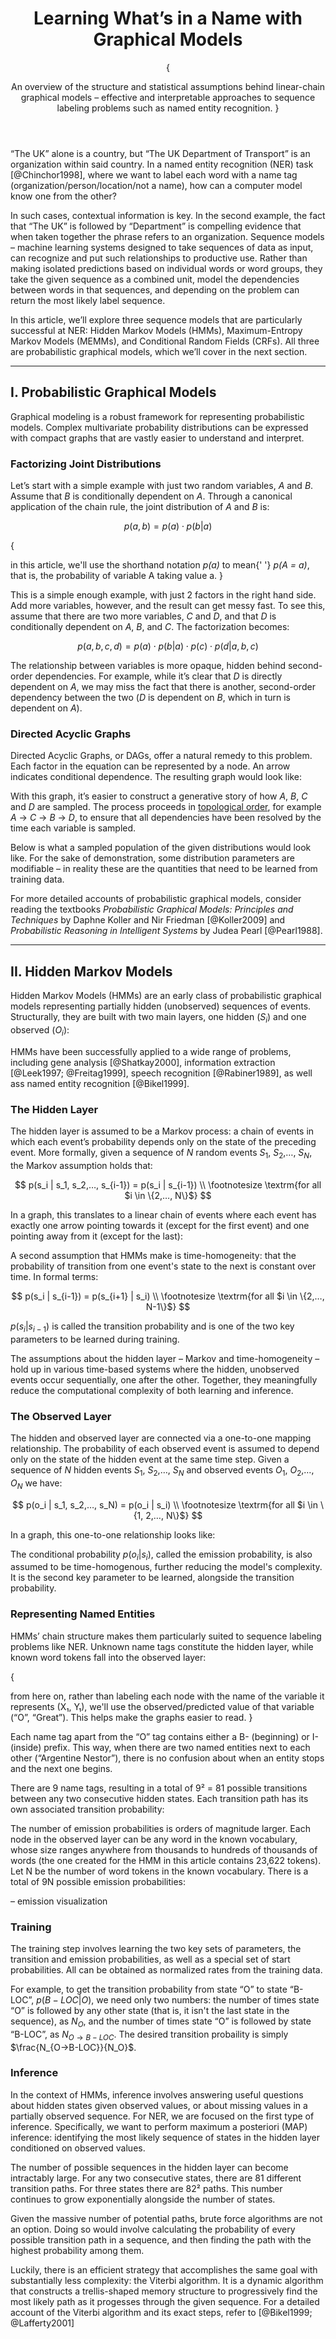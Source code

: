 
<Header>

# Learning What’s in a Name with Graphical Models

{

<Abstract>
	An overview of the structure and statistical assumptions behind linear-chain graphical
	models – effective and interpretable approaches to sequence labeling problems such as
	named entity recognition.
</Abstract>
}

<Demo />

</Header>

“The UK” alone is a country, but “The UK Department of Transport” is an organization within said country. In a named entity recognition (NER) task [@Chinchor1998], where we want to label each word with a name tag (organization/person/location/not a name), how can a computer model know one from the other?

In such cases, contextual information is key. In the second example, the fact that “The UK” is followed by “Department” is compelling evidence that when taken together the phrase refers to an organization. Sequence models – machine learning systems designed to take sequences of data as input, can recognize and put such relationships to productive use. Rather than making isolated predictions based on individual words or word groups, they take the given sequence as a combined unit, model the dependencies between words in that sequences, and depending on the problem can return the most likely label sequence.

In this article, we’ll explore three sequence models that are particularly successful at NER: Hidden Markov Models (HMMs), Maximum-Entropy Markov Models (MEMMs), and Conditional Random Fields (CRFs). All three are probabilistic graphical models, which we’ll cover in the next section.

---

## I. Probabilistic Graphical Models

Graphical modeling is a robust framework for representing probabilistic models. Complex multivariate probability distributions can be expressed with compact graphs that are vastly easier to understand and interpret.

### Factorizing Joint Distributions

Let’s start with a simple example with just two random variables, $A$ and $B$. Assume that $B$ is conditionally dependent on $A$. Through a canonical application of the chain rule, the joint distribution of $A$ and $B$ is:

$$
p(a, b) = p(a) \cdot p(b|a)
$$

{

<Alert title="A note on notation:" marginBottom={3}>
	in this article, we'll use the shorthand notation <em>p(a)</em> to mean{' '}
	<em>p(A = a)</em>, that is, the probability of variable A taking value a.
</Alert>
}

This is a simple enough example, with just 2 factors in the right hand side. Add more variables, however, and the result can get messy fast. To see this, assume that there are two more variables, $C$ and $D$, and that $D$ is conditionally dependent on $A$, $B$, and $C$. The factorization becomes:

$$
p(a, b, c, d) = p(a) \cdot p(b|a) \cdot p(c) \cdot p(d|a, b, c)
$$

The relationship between variables is more opaque, hidden behind second-order dependencies. For example, while it’s clear that $D$ is directly dependent on $A$, we may miss the fact that there is another, second-order dependency between the two ($D$ is dependent on $B$, which in turn is dependent on $A$).

### Directed Acyclic Graphs

Directed Acyclic Graphs, or DAGs, offer a natural remedy to this problem. Each factor in the equation can be represented by a node. An arrow indicates conditional dependence. The resulting graph would look like:

<StaticABCDGraph />

With this graph, it’s easier to construct a generative story of how $A$, $B$, $C$ and $D$ are sampled. The process proceeds in [topological order](https://en.wikipedia.org/wiki/Topological_sorting), for example $A$ → $C$ → $B$ → $D$, to ensure that all dependencies have been resolved by the time each variable is sampled.

Below is what a sampled population of the given distributions would look like. For the sake of demonstration, some distribution parameters are modifiable – in reality these are the quantities that need to be learned from training data.

<ABCDGraph />

For more detailed accounts of probabilistic graphical models, consider reading the textbooks _Probabilistic Graphical Models: Principles and Techniques_ by Daphne Koller and Nir Friedman [@Koller2009] and _Probabilistic Reasoning in Intelligent Systems_ by Judea Pearl [@Pearl1988].

---

## II. Hidden Markov Models

Hidden Markov Models (HMMs) are an early class of probabilistic graphical models representing partially hidden (unobserved) sequences of events. Structurally, they are built with two main layers, one hidden ($S_i$) and one observed ($O_i$):

<OverviewGraph />

HMMs have been successfully applied to a wide range of problems, including gene analysis [@Shatkay2000], information extraction [@Leek1997; @Freitag1999], speech recognition [@Rabiner1989], as well ass named entity recognition [@Bikel1999].

### The Hidden Layer

The hidden layer is assumed to be a Markov process: a chain of events in which each event’s probability depends only on the state of the preceding event. More formally, given a sequence of $N$ random events $S_1$, $S_2$,…, $S_N$, the Markov assumption holds that:

$$
p(s_i | s_1, s_2,…, s_{i-1}) = p(s_i | s_{i-1}) \\
\footnotesize \textrm{for all $i \in \{2,…, N\}$}
$$

In a graph, this translates to a linear chain of events where each event has exactly one arrow pointing towards it (except for the first event) and one pointing away from it (except for the last):

<TransitionGraph />

A second assumption that HMMs make is time-homogeneity: that the probability of transition from one event's state to the next is constant over time. In formal terms:

$$
p(s_i | s_{i-1}) = p(s_{i+1} | s_i) \\
\footnotesize \textrm{for all $i \in \{2,…, N-1\}$}
$$

$p(s_i | s_{i-1})$ is called the transition probability and is one of the two key parameters to be learned during training.

The assumptions about the hidden layer – Markov and time-homogeneity – hold up in various time-based systems where the hidden, unobserved events occur sequentially, one after the other. Together, they meaningfully reduce the computational complexity of both learning and inference.

### The Observed Layer

The hidden and observed layer are connected via a one-to-one mapping relationship. The probability of each observed event is assumed to depend only on the state of the hidden event at the same time step. Given a sequence of $N$ hidden events $S_1$, $S_2$,…, $S_N$ and observed events $O_1$, $O_2$,…, $O_N$ we have:

$$
p(o_i | s_1, s_2,…, s_N) = p(o_i | s_i) \\
\footnotesize \textrm{for all $i \in \{1, 2,…, N\}$}
$$

In a graph, this one-to-one relationship looks like:

<EmissionGraph />

The conditional probability $p(o_i | s_i)$, called the emission probability, is also assumed to be time-homogenous, further reducing the model's complexity. It is the second key parameter to be learned, alongside the transition probability.

### Representing Named Entities

HMMs’ chain structure makes them particularly suited to sequence labeling problems like NER. Unknown name tags constitute the hidden layer, while known word tokens fall into the observed layer:

<NERGraph />

{

<Alert title="A note on notation:" marginBottom={3}>
	from here on, rather than labeling each node with the name of the variable it represents
	(X&#8321;, Y&#8321;), we'll use the observed/predicted value of that variable (“O”,
	“Great”). This helps make the graphs easier to read.
</Alert>
}

Each name tag apart from the “O” tag contains either a B- (beginning) or I- (inside) prefix. This way, when there are two named entities next to each other (“Argentine Nestor”), there is no confusion about when an entity stops and the next one begins.

There are 9 name tags, resulting in a total of 9&#178; = 81 possible transitions between any two consecutive hidden states. Each transition path has its own associated transition probability:

<TransitionPaths nStates={2} />

The number of emission probabilities is orders of magnitude larger. Each node in the observed layer can be any word in the known vocabulary, whose size ranges anywhere from thousands to hundreds of thousands of words (the one created for the HMM in this article contains 23,622 tokens). Let N be the number of word tokens in the known vocabulary. There is a total of 9N possible emission probabilities:

– emission visualization

### Training

The training step involves learning the two key sets of parameters, the transition and emission probabilities, as well as a special set of start probabilities. All can be obtained as normalized rates from the training data.

For example, to get the transition probability from state “O” to state “B-LOC”, $p(B{-}LOC | O)$, we need only two numbers: the number of times state “O” is followed by any other state (that is, it isn't the last state in the sequence), as $N_O$, and the number of times state “O” is followed by state “B-LOC”, as $N_{O→B-LOC}$. The desired transition probaility is simply $\frac{N_{O→B-LOC}}{N_O}$.

### Inference

In the context of HMMs, inference involves answering useful questions about hidden states given observed values, or about missing values in a partially observed sequence. For NER, we are focused on the first type of inference. Specifically, we want to perform maximum a posteriori (MAP) inference: identifying the most likely sequence of states in the hidden layer conditioned on observed values.

The number of possible sequences in the hidden layer can become intractably large. For any two consecutive states, there are 81 different transition paths. For three states there are 82&#178; paths. This number continues to grow exponentially alongside the number of states.

<TransitionPaths nStates={3} />

Given the massive number of potential paths, brute force algorithms are not an option. Doing so would involve calculating the probability of every possible transition path in a sequence, and then finding the path with the highest probability among them.

Luckily, there is an efficient strategy that accomplishes the same goal with substantially less complexity: the Viterbi algorithm. It is a dynamic algorithm that constructs a trellis-shaped memory structure to progressively find the most likely path as it progesses through the given sequence. For a detailed account of the Viterbi algorithm and its exact steps, refer to [@Bikel1999; @Lafferty2001]

<References />
